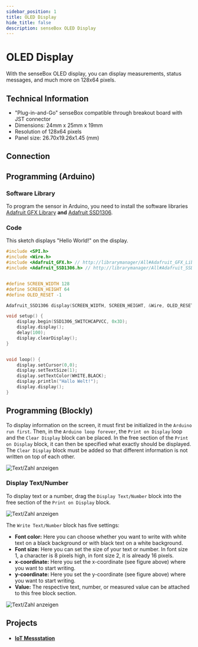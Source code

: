 ```yaml
---
sidebar_position: 1
title: OLED Display
hide_title: false
description: senseBox OLED Display
---
```



# OLED Display

With the senseBox OLED display, you can display measurements, status messages, and much more on 128x64 pixels.

<ImageWithText src={display} alt="OLED Display" title="OLED Display" />

## Technical Information

- "Plug-in-and-Go" senseBox compatible through breakout board with JST connector
- Dimensions: 24mm x 25mm x 19mm
- Resolution of 128x64 pixels
- Panel size: 26.70x19.26x1.45 (mm)

## Connection

<TutorialPorts port="i2c" />

## Programming (Arduino)

### Software Library

To program the sensor in Arduino, you need to install the software libraries [Adafruit GFX Library](https://www.arduino.cc/reference/en/libraries/adafruit-gfx-library/) **and** [Adafruit SSD1306](https://www.arduino.cc/reference/en/libraries/adafruit-ssd1306/).

### Code

This sketch displays "Hello World!" on the display.

```cpp
#include <SPI.h>
#include <Wire.h>
#include <Adafruit_GFX.h> // http://librarymanager/All#Adafruit_GFX_Library
#include <Adafruit_SSD1306.h> // http://librarymanager/All#Adafruit_SSD1306


#define SCREEN_WIDTH 128
#define SCREEN_HEIGHT 64
#define OLED_RESET -1

Adafruit_SSD1306 display(SCREEN_WIDTH, SCREEN_HEIGHT, &Wire, OLED_RESET);

void setup() {
    display.begin(SSD1306_SWITCHCAPVCC, 0x3D);
    display.display();
    delay(100);
    display.clearDisplay();
}


void loop() {
    display.setCursor(0,0);
    display.setTextSize(1);
    display.setTextColor(WHITE,BLACK);
    display.println("Hallo Welt!");
    display.display();
}
```

## Programming (Blockly)

To display information on the screen, it must first be initialized in the `Arduino run first`. 
Then, in the `Arduino loop forever`, the `Print on Display` loop and the `Clear Display` block can be placed. 
In the free section of the `Print on Display` block, it can then be specified what exactly should be displayed. 
The `Clear Display` block must be added so that different information is not written on top of each other.

![Text/Zahl anzeigen](/img/blockly-bilder/display/blockly-display-1.svg)

### Display Text/Number

To display text or a number, drag the `Display Text/Number` block into the free section of the `Print on Display` block.

![Text/Zahl anzeigen](/img/blockly-bilder/display/blockly-display-2.svg)

The `Write Text/Number` block has five settings:

- **Font color:** Here you can choose whether you want to write with white text on a black background or with black text on a white background.
- **Font size:** Here you can set the size of your text or number. In font size 1, a character is 8 pixels high, in font size 2, it is already 16 pixels.
- **x-coordinate:** Here you set the x-coordinate (see figure above) where you want to start writing.
- **y-coordinate:** Here you set the y-coordinate (see figure above) where you want to start writing.
- **Value:** The respective text, number, or measured value can be attached to this free block section.

![Text/Zahl anzeigen](/img/blockly-bilder/display/blockly-display-3.svg)

## Projects

- #### [IoT Messstation](https://sensebox.de/projects/de/2024-01-10-iotmesstation_s2)
